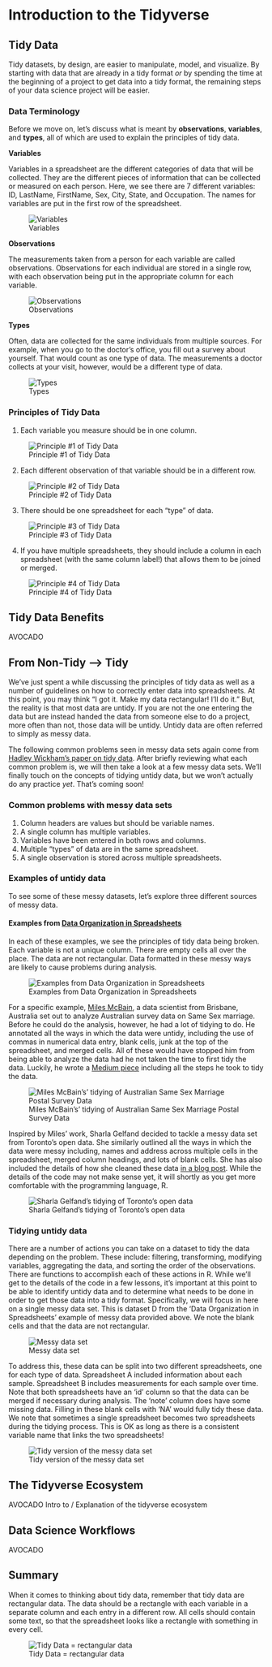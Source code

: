 # Introduction to the Tidyverse {#intro}

## Tidy Data

Tidy datasets, by design, are easier to manipulate, model, and visualize. By starting with data that are already in a tidy format *or* by spending the time at the beginning of a project to get data into a tidy format, the remaining steps of your data science project will be easier.

### Data Terminology

Before we move on, let's discuss what is meant by **observations**, **variables**, and **types**, all of which are used to explain the principles of tidy data.

**Variables**

Variables in a spreadsheet are the different categories of data that will be collected. They are the different pieces of information that can be collected or measured on each person. Here, we see there are 7 different variables: ID, LastName, FirstName, Sex, City, State, and Occupation. The names for variables are put in the first row of the spreadsheet.


![Variables](https://docs.google.com/presentation/d/1JTG8Kt9htfyNsGQcsleHZNNXHKLe1zUlOb-SsnVNf54/export/png?id=1JTG8Kt9htfyNsGQcsleHZNNXHKLe1zUlOb-SsnVNf54&pageid=g2bfdb07292_0_151)

**Observations**

The measurements taken from a person for each variable are called observations. Observations for each individual are stored in a single row, with each observation being put in the appropriate column for each variable. 


![Observations](https://docs.google.com/presentation/d/1JTG8Kt9htfyNsGQcsleHZNNXHKLe1zUlOb-SsnVNf54/export/png?id=1JTG8Kt9htfyNsGQcsleHZNNXHKLe1zUlOb-SsnVNf54&pageid=g326b47e392_0_12)

**Types**

Often, data are collected for the same individuals from multiple sources. For example, when you go to the doctor's office, you fill out a survey about yourself. That would count as one type of data. The measurements a doctor collects at your visit, however, would be a different type of data. 


![Types](https://docs.google.com/presentation/d/1JTG8Kt9htfyNsGQcsleHZNNXHKLe1zUlOb-SsnVNf54/export/png?id=1JTG8Kt9htfyNsGQcsleHZNNXHKLe1zUlOb-SsnVNf54&pageid=g326e316938_0_3)

### Principles of Tidy Data

1. Each variable you measure should be in one column.


![Principle #1 of Tidy Data](https://docs.google.com/presentation/d/1JTG8Kt9htfyNsGQcsleHZNNXHKLe1zUlOb-SsnVNf54/export/png?id=1JTG8Kt9htfyNsGQcsleHZNNXHKLe1zUlOb-SsnVNf54&pageid=g326e316938_0_44)

2. Each different observation of that variable should be in a different row.


![Principle #2 of Tidy Data](https://docs.google.com/presentation/d/1JTG8Kt9htfyNsGQcsleHZNNXHKLe1zUlOb-SsnVNf54/export/png?id=1JTG8Kt9htfyNsGQcsleHZNNXHKLe1zUlOb-SsnVNf54&pageid=g326e316938_0_36)

3. There should be one spreadsheet for each "type" of data.


![Principle #3 of Tidy Data](https://docs.google.com/presentation/d/1JTG8Kt9htfyNsGQcsleHZNNXHKLe1zUlOb-SsnVNf54/export/png?id=1JTG8Kt9htfyNsGQcsleHZNNXHKLe1zUlOb-SsnVNf54&pageid=g326e316938_0_57)

4. If you have multiple spreadsheets, they should include a column in each spreadsheet (with the same column label!) that allows them to be joined or merged.


![Principle #4 of Tidy Data](https://docs.google.com/presentation/d/1JTG8Kt9htfyNsGQcsleHZNNXHKLe1zUlOb-SsnVNf54/export/png?id=1JTG8Kt9htfyNsGQcsleHZNNXHKLe1zUlOb-SsnVNf54&pageid=g326e316938_0_40)

## Tidy Data Benefits

AVOCADO

## From Non-Tidy --> Tidy

We've just spent a while discussing the principles of tidy data as well as a number of guidelines on how to correctly enter data into spreadsheets. At this point, you may think "I got it. Make my data rectangular! I'll do it." But, the reality is that most data are untidy. If you are not the one entering the data but are instead handed the data from someone else to do a project, more often than not, those data will be untidy. Untidy data are often referred to simply as messy data.

The following common problems seen in messy data sets again come from [Hadley Wickham's paper on tidy data](http://vita.had.co.nz/papers/tidy-data.pdf). After briefly reviewing what each common problem is, we will then take a look at a few messy data sets. We'll finally touch on the concepts of tidying untidy data, but we won't actually do any practice *yet*. That's coming soon! 

### Common problems with messy data sets

1. Column headers are values but should be variable names.
2. A single column has multiple variables.
3. Variables have been entered in both rows and columns.
4. Multiple "types" of data are in the same spreadsheet.
5. A single observation is stored across multiple spreadsheets.

### Examples of untidy data

To see some of these messy datasets, let's explore three different sources of messy data.

#### Examples from [Data Organization in Spreadsheets](https://peerj.com/preprints/3183/)

In each of these examples, we see the principles of tidy data being broken. Each variable is not a unique column. There are empty cells all over the place. The data are not rectangular. Data formatted in these messy ways are likely to cause problems during analysis.


![Examples from Data Organization in Spreadsheets](https://docs.google.com/presentation/d/1SS0PYUE9_dE1MIWt6CZePEMUFL2P2Zy_3BidNWSq7hs/export/png?id=1SS0PYUE9_dE1MIWt6CZePEMUFL2P2Zy_3BidNWSq7hs&pageid=g2bfdb07292_0_151)

For a specific example, [Miles McBain](https://milesmcbain.github.io/), a data scientist from Brisbane, Australia set out to analyze Australian survey data on Same Sex marriage. Before he could do the analysis, however, he had a lot of tidying to do. He annotated all the ways in which the data were untidy, including the use of commas in numerical data entry, blank cells, junk at the top of the spreadsheet, and merged cells. All of these would have stopped him from being able to analyze the data had he not taken the time to first tidy the data. Luckily, he wrote a [Medium piece](https://medium.com/@miles.mcbain/tidying-the-australian-same-sex-marriage-postal-survey-data-with-r-5d35cea07962) including all the steps he took to tidy the data. 


![Miles McBain's' tidying of Australian Same Sex Marriage Postal Survey Data](https://docs.google.com/presentation/d/1SS0PYUE9_dE1MIWt6CZePEMUFL2P2Zy_3BidNWSq7hs/export/png?id=1SS0PYUE9_dE1MIWt6CZePEMUFL2P2Zy_3BidNWSq7hs&pageid=g326b2fc90a_0_6)

Inspired by Miles' work, Sharla Gelfand decided to tackle a messy data set from Toronto's open data. She similarly outlined all the ways in which the data were messy including, names and address across multiple cells in the spreadsheet, merged column headings, and lots of blank cells. She has also included the details of how she cleaned these data [in a blog post](https://sharlagelfand.netlify.com/posts/tidying-toronto-open-data/). While the details of the code may not make sense yet, it will shortly as you get more comfortable with the programming language, R.


![Sharla Gelfand's tidying of Toronto's open data](https://docs.google.com/presentation/d/1SS0PYUE9_dE1MIWt6CZePEMUFL2P2Zy_3BidNWSq7hs/export/png?id=1SS0PYUE9_dE1MIWt6CZePEMUFL2P2Zy_3BidNWSq7hs&pageid=g326b2fc90a_0_1)

### Tidying untidy data

There are a number of actions you can take on a dataset to tidy the data depending on the problem. These include: filtering, transforming, modifying variables, aggregating the data, and sorting the order of the observations. There are functions to accomplish each of these actions in R. While we'll get to the details of the code in a few lessons, it's important at this point to be able to identify untidy data and to determine what needs to be done in order to get those data into a tidy format. Specifically, we will focus in here on a single messy data set. This is dataset D from the 'Data Organization in Spreadsheets' example of messy data provided above. We note the blank cells and that the data are not rectangular.


![Messy data set](https://docs.google.com/presentation/d/1SS0PYUE9_dE1MIWt6CZePEMUFL2P2Zy_3BidNWSq7hs/export/png?id=1SS0PYUE9_dE1MIWt6CZePEMUFL2P2Zy_3BidNWSq7hs&pageid=g326b2fc90a_0_22)

To address this, these data can be split into two different spreadsheets, one for each type of data. Spreadsheet A included information about each sample. Spreadsheet B includes measurements for each sample over time. Note that both spreadsheets have an 'id' column so that the data can be merged if necessary during analysis. The 'note' column does have some missing data. Filling in these blank cells with 'NA' would fully tidy these data. We note that sometimes a single spreadsheet becomes two spreadsheets during the tidying process. This is OK as long as there is a consistent variable name that links the two spreadsheets!


![Tidy version of the messy data set](https://docs.google.com/presentation/d/1SS0PYUE9_dE1MIWt6CZePEMUFL2P2Zy_3BidNWSq7hs/export/png?id=1SS0PYUE9_dE1MIWt6CZePEMUFL2P2Zy_3BidNWSq7hs&pageid=g326b2fc90a_0_16)

## The Tidyverse Ecosystem

AVOCADO 
Intro to / Explanation of the tidyverse ecosystem

## Data Science Workflows

AVOCADO

## Summary

When it comes to thinking about tidy data, remember that tidy data are rectangular data. The data should be a rectangle with each variable in a separate column and each entry in a different row. All cells should contain some text, so that the spreadsheet looks like a rectangle with something in every cell.

![Tidy Data = rectangular data](https://docs.google.com/presentation/d/1JTG8Kt9htfyNsGQcsleHZNNXHKLe1zUlOb-SsnVNf54/export/png?id=1JTG8Kt9htfyNsGQcsleHZNNXHKLe1zUlOb-SsnVNf54&pageid=g326e316938_1_6)
       